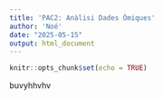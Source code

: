```yaml
---
title: 'PAC2: Anàlisi Dades Òmiques'
author: 'Noé'
date: "2025-05-15"
output: html_document
---
```


```r
knitr::opts_chunk$set(echo = TRUE)
```

buvyhhvhv